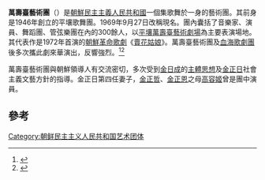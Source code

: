 '''萬壽臺藝術團'''（{{kor|만수대예술단|萬壽臺藝術團}}）是[[朝鮮民主主義人民共和國|朝鮮民主主義人民共和國]]一個集歌舞於一身的藝術團。其前身是1946年創立的平壤歌舞團。1969年9月27日改稱現名。團內囊括了音樂家、演員、舞蹈團、管弦樂團在內的300餘人，以[[平壤|平壤]][[萬壽臺藝術劇場|萬壽臺藝術劇場]]為主要表演場地。其代表作是1972年首演的[[朝鮮革命歌劇|朝鮮革命歌劇]]《[[賣花姑娘|賣花姑娘]]》。萬壽臺藝術團及[[血海歌劇團|血海歌劇團]]後多次攜此劇來華演出，反響強烈。<ref>{{Cite web |url=http://ent.sina.com.cn/2003-09-29/1125208648.html |title=朝鲜国宝“万寿台”艺术团来沪 |access-date=2012-01-23 |archive-date=2016-03-04 |archive-url=https://web.archive.org/web/20160304131413/http://ent.sina.com.cn/2003-09-29/1125208648.html |dead-url=no }}</ref><ref>{{Cite web |url=http://news.sina.com.cn/o/2010-10-23/131618275401s.shtml |title=朝鲜平壤艺术团华丽亮相国家大剧院 |access-date=2012-01-23 |archive-date=2016-03-04 |archive-url=https://web.archive.org/web/20160304130413/http://news.sina.com.cn/o/2010-10-23/131618275401s.shtml |dead-url=no }}</ref>

萬壽臺藝術團與朝鮮領導人有交流密切，多次受到[[金日成|金日成]]的[[主體思想|主體思想]]及[[金正日|金正日]]社會主義文藝方針的指導。金正日第四任妻子，[[金正哲|金正哲]]、[[金正恩|金正恩]]之母[[高容姬|高容姬]]曾是團中演員。

== 參考 ==
{{reflist}}

{{Authority control}}
[[Category:朝鲜民主主义人民共和国艺术团体|Category:朝鲜民主主义人民共和国艺术团体]]